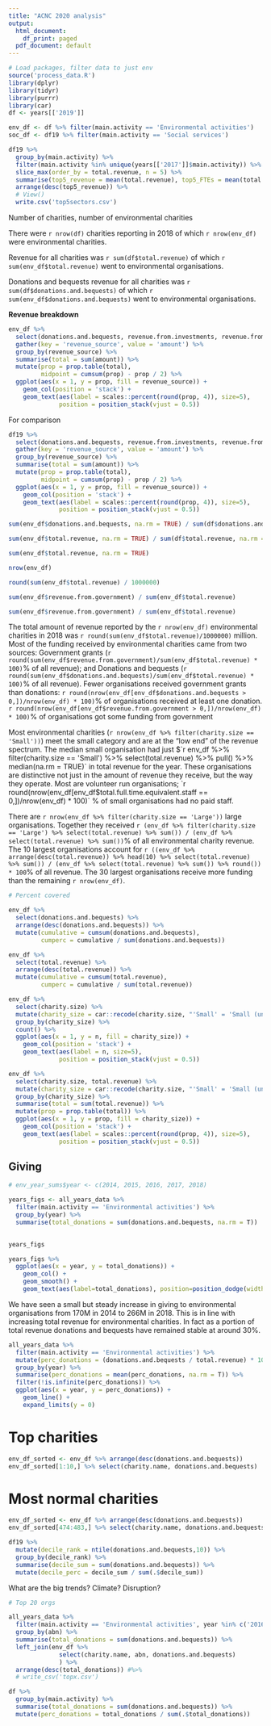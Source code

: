 ```yaml
---
title: "ACNC 2020 analysis"
output:
  html_document:
    df_print: paged
  pdf_document: default
---
```


```r
# Load packages, filter data to just env
source('process_data.R')
library(dplyr)
library(tidyr)
library(purrr)
library(car)
df <- years[['2019']] 
```


```r
env_df <- df %>% filter(main.activity == 'Environmental activities')
soc_df <- df19 %>% filter(main.activity == 'Social services')
```

```r
df19 %>%
  group_by(main.activity) %>%
  filter(main.activity %in% unique(years[['2017']]$main.activity)) %>%
  slice_max(order_by = total.revenue, n = 5) %>%
  summarise(top5_revenue = mean(total.revenue), top5_FTEs = mean(total.full.time.equivalent.staff), n = n()) %>%
  arrange(desc(top5_revenue)) %>%
  # View()
  write.csv('top5sectors.csv')
```



Number of charities, number of environmental charities

There were `r nrow(df)` charities reporting in 2018 of which `r nrow(env_df)` were environmental charities.

Revenue for all charities was `r sum(df$total.revenue)` of which `r sum(env_df$total.revenue)` went to environmental organisations.

Donations and bequests revenue for all charities was `r sum(df$donations.and.bequests)` of which `r sum(env_df$donations.and.bequests)` went to environmental organisations.


**Revenue breakdown**

```r
env_df %>%
  select(donations.and.bequests, revenue.from.investments, revenue.from.government, revenue.from.goods.and.services, all.other.revenue) %>%
  gather(key = 'revenue_source', value = 'amount') %>%
  group_by(revenue_source) %>%
  summarise(total = sum(amount)) %>%
  mutate(prop = prop.table(total),
         midpoint = cumsum(prop) - prop / 2) %>%
  ggplot(aes(x = 1, y = prop, fill = revenue_source)) +
    geom_col(position = 'stack') +
    geom_text(aes(label = scales::percent(round(prop, 4)), size=5),
              position = position_stack(vjust = 0.5))
```

For comparison

```r
df19 %>%
  select(donations.and.bequests, revenue.from.investments, revenue.from.government, revenue.from.goods.and.services, all.other.revenue) %>%
  gather(key = 'revenue_source', value = 'amount') %>%
  group_by(revenue_source) %>%
  summarise(total = sum(amount)) %>%
  mutate(prop = prop.table(total),
         midpoint = cumsum(prop) - prop / 2) %>%
  ggplot(aes(x = 1, y = prop, fill = revenue_source)) +
    geom_col(position = 'stack') +
    geom_text(aes(label = scales::percent(round(prop, 4)), size=5),
              position = position_stack(vjust = 0.5))
```

```r
sum(env_df$donations.and.bequests, na.rm = TRUE) / sum(df$donations.and.bequests, na.rm = TRUE)

sum(env_df$total.revenue, na.rm = TRUE) / sum(df$total.revenue, na.rm = TRUE)

sum(env_df$total.revenue, na.rm = TRUE)
```



```r
nrow(env_df)

round(sum(env_df$total.revenue) / 1000000)

sum(env_df$revenue.from.government) / sum(env_df$total.revenue)

sum(env_df$revenue.from.government) / sum(env_df$total.revenue)
```

The total amount of revenue reported by the `r nrow(env_df)` environmental charities in 2018 was `r round(sum(env_df$total.revenue)/1000000)` million. Most of the funding received by environmental charities came from two sources:
 Government grants (`r round(sum(env_df$revenue.from.government)/sum(env_df$total.revenue) * 100)`% of all revenue); and
 Donations and bequests (`r round(sum(env_df$donations.and.bequests)/sum(env_df$total.revenue) * 100)`% of all revenue).
Fewer organisations received government grants
than donations:
 `r round(nrow(env_df[env_df$donations.and.bequests > 0,])/nrow(env_df) * 100)`% of organisations received at least one donation.
 `r round(nrow(env_df[env_df$revenue.from.government > 0,])/nrow(env_df) * 100)`% of organisations got some funding from government
 

Most environmental charities (`r nrow(env_df %>% filter(charity.size == 'Small'))`) meet the small category and are at the “low end” of the revenue spectrum. The median small organisation had just $`r env_df %>% filter(charity.size == 'Small') %>% select(total.revenue) %>% pull() %>% median(na.rm = TRUE)` in total revenue for the year. These organisations are distinctive not just in the amount of revenue they receive, but the way they operate. Most are volunteer run organisations; 
`r round(nrow(env_df[env_df$total.full.time.equivalent.staff == 0,])/nrow(env_df) * 100)` % of small organisations had no paid staff.

There are `r nrow(env_df %>% filter(charity.size == 'Large'))` large organisations. Together they received `r (env_df %>% filter(charity.size == 'Large') %>% select(total.revenue) %>% sum()) / (env_df %>% select(total.revenue) %>% sum())`% of all environmental charity revenue. The 10 largest organisations account for `r ((env_df %>% arrange(desc(total.revenue)) %>% head(10) %>% select(total.revenue) %>% sum()) / (env_df %>% select(total.revenue) %>% sum()) %>% round()) * 100`% of all revenue. The 30 largest organisations receive more funding than the remaining `r nrow(env_df)`.

```r
# Percent covered

env_df %>%
  select(donations.and.bequests) %>%
  arrange(desc(donations.and.bequests)) %>%
  mutate(cumulative = cumsum(donations.and.bequests),
         cumperc = cumulative / sum(donations.and.bequests))

env_df %>%
  select(total.revenue) %>%
  arrange(desc(total.revenue)) %>%
  mutate(cumulative = cumsum(total.revenue),
         cumperc = cumulative / sum(total.revenue))
```


```r
env_df %>%
  select(charity.size) %>%
  mutate(charity_size = car::recode(charity.size, "'Small' = 'Small (under $250,000)'; 'Medium' = 'Medium ($250,000 to 1 million)'; 'Large' = 'Large (over $1 million)'")) %>%
  group_by(charity_size) %>%
  count() %>%
  ggplot(aes(x = 1, y = n, fill = charity_size)) +
    geom_col(position = 'stack') +
    geom_text(aes(label = n, size=5),
              position = position_stack(vjust = 0.5))
```

```r
env_df %>%
  select(charity.size, total.revenue) %>%
  mutate(charity_size = car::recode(charity.size, "'Small' = 'Small (under $250,000)'; 'Medium' = 'Medium ($250,000 to 1 million)'; 'Large' = 'Large (over $1 million)'")) %>%
  group_by(charity_size) %>%
  summarise(total = sum(total.revenue)) %>%
  mutate(prop = prop.table(total)) %>%
  ggplot(aes(x = 1, y = prop, fill = charity_size)) +
    geom_col(position = 'stack') +
    geom_text(aes(label = scales::percent(round(prop, 4)), size=5),
              position = position_stack(vjust = 0.5))
```


## Giving ##

```r
# env_year_sums$year <- c(2014, 2015, 2016, 2017, 2018)

years_figs <- all_years_data %>%
  filter(main.activity == 'Environmental activities') %>%
  group_by(year) %>%
  summarise(total_donations = sum(donations.and.bequests, na.rm = T))
  

years_figs
```

```r
years_figs %>%
  ggplot(aes(x = year, y = total_donations)) +
    geom_col() +
    geom_smooth() +
    geom_text(aes(label=total_donations), position=position_dodge(width=0.9), vjust=-0.25)
```



We have seen a small but steady increase in giving to environmental organisations from 170M in 2014 to 266M in 2018. This is in line with increasing total revenue for environmental charities. In fact as a portion of total revenue donations and bequests have remained stable at around 30%.

```r
all_years_data %>%
  filter(main.activity == 'Environmental activities') %>%
  mutate(perc_donations = (donations.and.bequests / total.revenue) * 100) %>%
  group_by(year) %>%
  summarise(perc_donations = mean(perc_donations, na.rm = T)) %>%
  filter(!is.infinite(perc_donations)) %>%
  ggplot(aes(x = year, y = perc_donations)) +
    geom_line() +
    expand_limits(y = 0)
```
# Top charities

```r
env_df_sorted <- env_df %>% arrange(desc(donations.and.bequests))
env_df_sorted[1:10,] %>% select(charity.name, donations.and.bequests)
```

# Most normal charities

```r
env_df_sorted <- env_df %>% arrange(desc(donations.and.bequests))
env_df_sorted[474:483,] %>% select(charity.name, donations.and.bequests)
```

```r
df19 %>%
  mutate(decile_rank = ntile(donations.and.bequests,10)) %>%
  group_by(decile_rank) %>%
  summarise(decile_sum = sum(donations.and.bequests)) %>%
  mutate(decile_perc = decile_sum / sum(.$decile_sum))
```

What are the big trends? Climate? Disruption?

```r
# Top 20 orgs

all_years_data %>%
  filter(main.activity == 'Environmental activities', year %in% c('2016', '2017', '2018', '2019')) %>%
  group_by(abn) %>%
  summarise(total_donations = sum(donations.and.bequests)) %>%
  left_join(env_df %>%
              select(charity.name, abn, donations.and.bequests)
              ) %>%
  arrange(desc(total_donations)) #%>%
  # write_csv('topx.csv')
```

```r

df %>%
  group_by(main.activity) %>%
  summarise(total_donations = sum(donations.and.bequests)) %>%
  mutate(perc_donations = total_donations / sum(.$total_donations))

```
